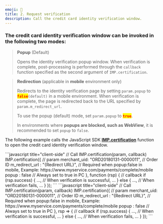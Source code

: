```yaml
---
emoji: 🥏
title: 2. Request verification
description: Call the credit card identity verification window.
---
```





### The credit card identity verification window can be invoked in the following two modes:

> **Popup** (Default)
>
> Opens the identity verification popup window. When verification is complete, post-processing is performed through the `callback` function specified as the second argument of `IMP.certification`.

> **Redirection** (applicable in **mobile** environment only)
>
> Redirects to the identity verification page by setting `param.popup` to <mark style="color:red;">**`false`**</mark>`(default)` in a mobile environment. When verification is complete, the page is redirected back to the URL specified by `param.m_redirect_url`.
>
> To use the popup (default) mode, set `param.popup` to <mark style="color:red;">**`true`**</mark>.
>
> In environments where **popups are blocked, such as WebView**, it is recommended to set `popup` to `false`.

The following example calls the JavaScript SDK [**IMP.certification**](../../sdk/javascript-sdk/identity-verification-request-parameters.md) function to open the credit card identity verification window.

<Tabs>
<Tab title="JavaScript">
```javascript title="client-side"
// Call IMP.certification(param, callback)
IMP.certification({ // param
    merchant_uid: "ORD20180131-0000011", // Order ID
    m_redirect_url : "{Redirect URL}", // Required when popup:false in mobile, Example: https://www.myservice.com/payments/complete/mobile
    popup : false // Always set to true in PC
  }, function (rsp) { // callback
    if (rsp.success) {
      ...,
      // When verification is successful,
      ...
    } else {
      ...,
      // When verification fails,
      ...
    }
  });
```


</Tab>

<Tab title="ES Next">
```javascript title="client-side"
  // Call IMP.certification(param, callback)
  IMP.certification({ // param
    merchant_uid: "ORD20180131-0000011", // Order ID
    m_redirect_url : "{Redirect URL}", // Required when popup:false in mobile, Example: https://www.myservice.com/payments/complete/mobile
    popup : false // Always set to true in PC
  }, rsp => { // callback
    if (rsp.success) {
      ...,
      // When verification is successful,
      ...
    } else {
      ...,
      // When verification fails,
      ...
    }
  });
```


</Tab>
</Tabs>
